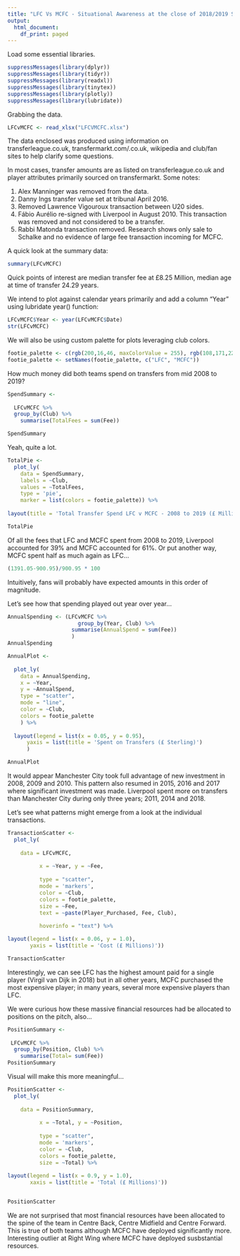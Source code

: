 ```yaml
---
title: "LFC Vs MCFC - Situational Awareness at the close of 2018/2019 Season"
output:
  html_document:
    df_print: paged
---
```


Load some essential libraries.
```r
suppressMessages(library(dplyr))
suppressMessages(library(tidyr))
suppressMessages(library(readxl))
suppressMessages(library(tinytex))
suppressMessages(library(plotly))
suppressMessages(library(lubridate))
```

Grabbing the data.

```r
LFCvMCFC <- read_xlsx("LFCVMCFC.xlsx")
```

The data enclosed was produced using information on transferleague.co.uk, transfermarkt.com/.co.uk, wikipedia and club/fan sites to help clarify some questions.

In most cases, transfer amounts are as listed on transferleague.co.uk and player attributes primarily sourced on transfermarkt. Some notes:

1) Alex Manninger was removed from the data.
2) Danny Ings transfer value set at tribunal April 2016.
3) Removed Lawrence Vigouroux transaction between U20 sides.
4) Fábio Aurélio re-signed with Liverpool in August 2010. This transaction was removed and not considered to be a transfer.
5) Rabbi Matonda transaction removed. Research shows only sale to Schalke and no evidence of large fee transaction incoming for MCFC.

A quick look at the summary data:

```r
summary(LFCvMCFC)
```

Quick points of interest are median transfer fee at £8.25 Million, median age at time of transfer 24.29 years.

We intend to plot against calendar years primarily and add a column "Year" using lubridate year() function:
```r
LFCvMCFC$Year <- year(LFCvMCFC$Date)
str(LFCvMCFC)
```

We will also be using custom palette for plots leveraging club colors.

```r
footie_palette <- c(rgb(200,16,46, maxColorValue = 255), rgb(108,171,221, maxColorValue = 255))
footie_palette <- setNames(footie_palette, c("LFC", "MCFC"))
```


How much money did both teams spend on transfers from mid 2008 to 2019?

```r
SpendSummary <-
  
  LFCvMCFC %>%
  group_by(Club) %>%
    summarise(TotalFees = sum(Fee))

SpendSummary
```

Yeah, quite a lot.

```r
TotalPie <-
  plot_ly(
    data = SpendSummary,
    labels = ~Club,
    values = ~TotalFees,
    type = 'pie',
    marker = list(colors = footie_palette)) %>%
  
layout(title = 'Total Transfer Spend LFC v MCFC - 2008 to 2019 (£ Millions)')

TotalPie
```

Of all the fees that LFC and MCFC spent from 2008 to 2019, Liverpool accounted for 39% and MCFC accounted for 61%. Or put another way, MCFC spent half as much again as LFC...

```r
(1391.05-900.95)/900.95 * 100
```

Intuitively, fans will probably have expected amounts in this order of magnitude.

Let's see how that spending played out year over year...

```r
AnnualSpending <- (LFCvMCFC %>%
                      group_by(Year, Club) %>%
                    summarise(AnnualSpend = sum(Fee))
                    )
AnnualSpending
```

```r
AnnualPlot <-
  
  plot_ly(
    data = AnnualSpending,
    x = ~Year,
    y = ~AnnualSpend,
    type = "scatter",
    mode = "line",
    color = ~Club,
    colors = footie_palette
    ) %>%
  
  layout(legend = list(x = 0.05, y = 0.95),
      yaxis = list(title = 'Spent on Transfers (£ Sterling)')
      )

AnnualPlot
```

It would appear Manchester City took full advantage of new investment in 2008, 2009 and 2010. This pattern also resumed in 2015, 2016 and 2017 where significant investment was made. Liverpool spent more on transfers than Manchester City during only three years; 2011, 2014 and 2018.

Let's see what patterns might emerge from a look at the individual transactions.

```r
TransactionScatter <- 
  plot_ly(
    
    data = LFCvMCFC,
          
          x = ~Year, y = ~Fee,
          
          type = "scatter",
          mode = 'markers',
          color = ~Club,
          colors = footie_palette,
          size = ~Fee,
          text = ~paste(Player_Purchased, Fee, Club),
          
          hoverinfo = "text") %>%

layout(legend = list(x = 0.06, y = 1.0),
       yaxis = list(title = 'Cost (£ Millions)'))

TransactionScatter
```

Interestingly, we can see LFC has the highest amount paid for a single player (Virgil van Dijk in 2018) but in all other years, MCFC purchased the most expensive player; in many years, several more expensive players than LFC.

We were curious how these massive financial resources had be allocated to positions on the pitch, also...

```r
PositionSummary <-
  
 LFCvMCFC %>%
  group_by(Position, Club) %>%
    summarise(Total= sum(Fee))
PositionSummary
```

Visual will make this more meaningful...

```r
PositionScatter <- 
  plot_ly(
    
    data = PositionSummary,
          
          x = ~Total, y = ~Position,
          
          type = "scatter",
          mode = 'markers',
          color = ~Club,
          colors = footie_palette,
          size = ~Total) %>%
      
layout(legend = list(x = 0.9, y = 1.0),
       xaxis = list(title = 'Total (£ Millions)'))


PositionScatter
```

We are not surprised that most financial resources have been allocated to the spine of the team in Centre Back, Centre Midfield and Centre Forward. This is true of both teams although MCFC have deployed significantly more. Interesting outlier at Right Wing where MCFC have deployed susbstantial resources.

